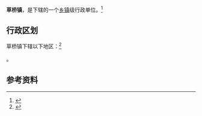 {{中国乡级行政区|32/03/81/106/000}}

'''草桥镇'''，是{{PRC admin/fullname|32/03/81/106/000|3}}下辖的一个[[乡镇|乡镇]]级行政单位。<ref>{{PRC admin/ref sgc|{{PRC admin/parent|32/03/81/106/000}}}}</ref>

== 行政区划 ==

草桥镇下辖以下地区：<ref>{{PRC admin/ref sgc|32/03/81/106/000}}</ref>

{{PRC admin/children|32/03/81/106/000}}。

== 参考资料 ==

{{reflist}}

{{江苏行政区划小作品}}
{{PRC admin/navcat|32/03/81/106/000}}